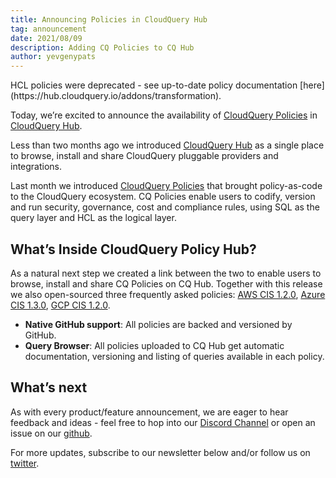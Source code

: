 ```yaml
---
title: Announcing Policies in CloudQuery Hub
tag: announcement
date: 2021/08/09
description: Adding CQ Policies to CQ Hub
author: yevgenypats
---
```



<BlogHeader/>

<Callout type="warning">
HCL policies were deprecated - see up-to-date policy documentation [here](https://hub.cloudquery.io/addons/transformation).
</Callout>

Today, we’re excited to announce the availability of [CloudQuery Policies](https://www.cloudquery.io/blog/announcing-cloudquery-policies) in [CloudQuery Hub](https://hub.cloudquery.io/).

Less than two months ago we introduced [CloudQuery Hub](https://www.cloudquery.io/blog/announcing-cloudquery-hub) as a single place to browse, install and share CloudQuery pluggable providers and integrations.

Last month we introduced [CloudQuery Policies](https://www.cloudquery.io/blog/announcing-cloudquery-policies) that brought policy-as-code to the CloudQuery ecosystem. CQ Policies enable users to codify, version and run security, governance, cost and compliance rules, using SQL as the query layer and HCL as the logical layer.

## What’s Inside CloudQuery Policy Hub?

As a natural next step we created a link between the two to enable users to browse, install and share CQ Policies on CQ Hub. Together with this release we also open-sourced three frequently asked policies: [AWS CIS 1.2.0](https://github.com/cloudquery/cq-provider-aws/tree/main/policies/cis_v1.2.0), [Azure CIS 1.3.0](https://github.com/cloudquery/cq-provider-azure/tree/main/policies/cis_v1.3.0), [GCP CIS 1.2.0](https://github.com/cloudquery/cq-provider-gcp/tree/main/policies/cis_v1.2.0).

- **Native GitHub support**: All policies are backed and versioned by GitHub.
- **Query Browser**: All policies uploaded to CQ Hub get automatic documentation, versioning and listing of queries available in each policy.

## What’s next

As with every product/feature announcement, we are eager to hear feedback and ideas - feel free to hop into our [Discord Channel](https://www.cloudquery.io/discord) or open an issue on our [github](https://github.com/cloudquery/cloudquery).

For more updates, subscribe to our newsletter below and/or follow us on [twitter](https://twitter.com/cloudqueryio).
